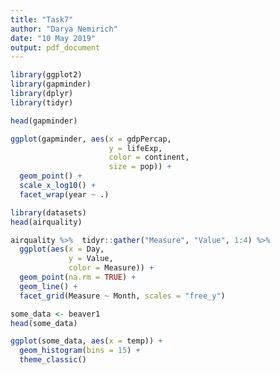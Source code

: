 ```yaml
---
title: "Task7"
author: "Darya Nemirich"
date: "10 May 2019"
output: pdf_document
---
```


```r
library(ggplot2)
library(gapminder)
library(dplyr)
library(tidyr)
```

```r
head(gapminder)
```

```r
ggplot(gapminder, aes(x = gdpPercap,
                      y = lifeExp,
                      color = continent,
                      size = pop)) +
  geom_point() +
  scale_x_log10() +
  facet_wrap(year ~ .)
```

```r
library(datasets)
head(airquality)
```
```r
airquality %>%  tidyr::gather("Measure", "Value", 1:4) %>% 
  ggplot(aes(x = Day,
             y = Value,
             color = Measure)) + 
  geom_point(na.rm = TRUE) +
  geom_line() +
  facet_grid(Measure ~ Month, scales = "free_y")
```

```r
some_data <- beaver1
head(some_data)

```
```r
ggplot(some_data, aes(x = temp)) +
  geom_histogram(bins = 15) +
  theme_classic()
```

